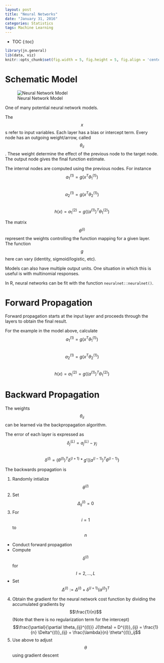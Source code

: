 ```yaml
---
layout: post
title: "Neural Networks"
date: "January 31, 2016"
categories: Statistics
tags: Machine Learning
---
```


* TOC
{:toc}

```r
library(jn.general)
lib(data, viz)
knitr::opts_chunk$set(fig.width = 5, fig.height = 5, fig.align = 'center')
```

# Schematic Model
![Neural Network Model](http://jennguyen1.github.io/nhuyhoa/figure/images/neural_network_model.png)

One of many potential neural network models.

The $$x$$s refer to input variables. Each layer has a bias or intercept term. Every node has an outgoing weight/arrow, called $$\theta_{ii}$$. These weight determine the effect of the previous node to the target node. The output node gives the final function estimate. 

The internal nodes are computed using the previous nodes. For instance <br>
$$a_1^{(1)} = g(x^T\theta_1^{(1)})$$ <br>
$$a_2^{(1)} = g(x^T\theta_2^{(1)})$$ <br>
$$h(x) = a_1^{(2)} = g((a^{(1)})^T\theta_1^{(2)})$$

The matrix $$\theta^{(i)}$$ represent the weights controlling the function mapping for a given layer. The function $$g$$ here can vary (identity, sigmoid/logistic, etc).

Models can also have multiple output units. One situation in which this is useful is with multinomial responses. 

In R, neural networks can be fit with the function `neuralnet::neuralnet()`.

# Forward Propagation
Forward propagation starts at the input layer and proceeds through the layers to obtain the final result. 

For the example in the model above, calculate <br>
$$a_1^{(1)} = g(x^T\theta_1^{(1)})$$ <br>
$$a_2^{(1)} = g(x^T\theta_2^{(1)})$$<br>
$$h(x) = a_1^{(2)} = g((a^{(1)})^T\theta_1^{(2)})$$

# Backward Propagation
The weights $$\theta_{ii}$$ can be learned via the backpropagation algorithm. 

The error of each layer is expressed as <br>
$$\delta_j^{(L)} = a_j^{(L)} - y_j$$ <br>
$$\delta^{(l)} = (\theta^{(l)})^T \delta^{(l + 1)} *  g'((a^{(l-1)})^T\theta^{(l-1)})$$


The backwards propagation is 

1. Randomly intialize $$\theta^{(l)}$$
2. Set $$\Delta_{ij}^{(l)} = 0$$
3. For $$i = 1$$ to $$n$$
  * Conduct forward propagation
  * Compute $$\delta^{(l)}$$ for $$l = 2, ..., L$$
  * Set $$\Delta^{(l)} := \Delta^{(l)} + \delta^{(l + 1)} (a^{(l)})^T$$
4. Obtain the gradient for the neural network cost function by dividing the accumulated gradients by $$\frac{1}{n}$$ (Note that there is no regularization term for the intercept)
  $$\frac{\partial}{\partial \theta_{ij}^{(l)}} J(\theta) = D^{(l)}_{ij} = \frac{1}{n} \Delta^{(l)}_{ij} + \frac{\lambda}{n} \theta^{(l)}_ij$$
5. Use above to adjust $$\theta$$ using gradient descent


